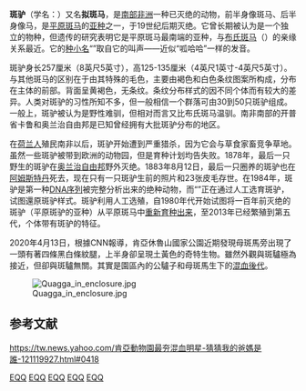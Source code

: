 {{request translation|en}}
{{Subspeciesbox
| status = EX
| extinct = 1883年
| status_system = iucn3.1
| status_ref = <ref>{{en}} Hack, M.A., East, R. & Rubenstein, D.I. 2008.  ''[http://www.iucnredlist.org/apps/redlist/details/7957/0 Equus quagga ssp. quagga]''.  In: IUCN 2009.  [[IUCN红色名录|IUCN Red List of Threatened Species]].  Version 2009.2.  <www.iucnredlist.org>.  Downloaded on 2009-11-20</ref>
| image = Quagga_photo.jpg
| image_width = 250px
| genus = Equus
| species = quagga
| subspecies =quagga
| species link = 平原斑马
| authority = ([[Pieter_Boddaert|Boddaert]], 1785)
}}
'''斑驴'''（学名：{{lang|la|''Equus quagga quagga''}}）又名'''拟斑马'''，是[[南部非洲|南部非洲]]一种已灭绝的动物，前半身像斑马、后半身像马，是[[平原斑马|平原斑马]]的[[亚种|亚种]]之一，于19世纪后期灭绝。它曾长期被认为是一个独立的物种，但遗传的研究表明它是平原斑马最南端的亚种，与[[布氏斑马|布氏斑马]]（''{{lang|la|E . q. burchellii}}''）的亲缘关系最近。它的[[种小名|种小名]]“{{lang|la|quagga}}”取自它的叫声——近似“呱哈哈”一样的发音。

斑驴身长257厘米（8英尺5英寸），高125-135厘米（4英尺1英寸-4英尺5英寸）。与其他斑马的区别在于由其特殊的毛色，主要由褐色和白色条纹图案所构成，分布在主体的前部。背面呈黄褐色，无条纹。条纹分布样式的因不同个体而有较大的差异。人类对斑驴的习性所知不多，但一般相信一个群落可由30到50只斑驴组成。一般上，斑驴被认为是野性难驯，但相对而言又比布氏斑马温驯。南非南部的开普省卡鲁和奥兰治自由邦是已知曾经拥有大批斑驴分布的地区。

在[[荷兰人|荷兰人]]殖民南非以后，斑驴开始遭到严重猎杀，因为它会与草食家畜竞争草地。虽然一些斑驴被带到欧洲的动物园，但是育种计划均告失败。1878年，最后一只野生的斑驴在[[奥兰治自由邦|奥兰治自由邦]]野外灭绝。1883年8月12日，最后一只圈养的斑驴也在[[阿姆斯特丹|阿姆斯特丹]]死去，现在只有一只斑驴生前的照片和23张皮毛存世。在1984年，斑驴是第一种[[DNA序列|DNA序列]]被完整分析出来的绝种动物，而“{{le|斑驴计划|Quagga Project}}”正在通过人工选育斑驴，试图還原斑驴样式。斑驴利用人工选殖，自1980年代开始试图将一百年前灭绝的斑驴（平原斑驴的亚种）从平原斑马中[[去灭绝|重新育种出来]]，至2013年已经繁殖到第五代，个体带有斑驴的特征。

2020年4月13日，根據CNN報導，肯亞休魯山國家公園近期發現母斑馬旁出現了一頭有著四條黑白條紋腿，上半身卻呈現土黃色的奇特生物。雖然外觀與斑驢極為接近，但卻與斑驢無關。其實是園區內的公驢子和母斑馬生下的[[騾子|混血後代]]。

[[Image:Quagga_in_enclosure.jpg|thumb]]

==参考文献==
https://tw.news.yahoo.com/肯亞動物園最夯混血明星-猜猜我的爸媽是誰-121119927.html#0418 {{Wayback|url=https://tw.news.yahoo.com/%E8%82%AF%E4%BA%9E%E5%8B%95%E7%89%A9%E5%9C%92%E6%9C%80%E5%A4%AF%E6%B7%B7%E8%A1%80%E6%98%8E%E6%98%9F-%E7%8C%9C%E7%8C%9C%E6%88%91%E7%9A%84%E7%88%B8%E5%AA%BD%E6%98%AF%E8%AA%B0-121119927.html#0418 |date=20201201184637 }}

{{reflist}}
{{馬屬}}
{{Taxonbar|from=Q45969}}

[[Category:IUCN紅色名錄絕滅物種|EQQ]]
[[Category:斑馬亞屬|EQQ]]
[[Category:1785年描述的动物|EQQ]]
[[Category:已灭绝的哺乳动物|EQQ]]
[[Category:非洲哺乳动物|EQQ]]